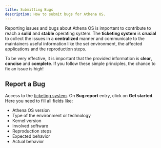 ```yaml
---
title: Submitting Bugs
description: How to submit bugs for Athena OS.
---
```


Reporting issues and bugs about Athena OS is important to contribute to reach a **solid** and **stable** operating system. The **ticketing system** is **crucial** to collect the issues in a **centralized** manner and communicate to the maintainers useful information like the set environment, the affected applications and the reproduction steps.

To be very effective, it is important that the provided information is **clear**, **concise** and **complete**. If you follow these simple principles, the chance to fix an issue is high!

## Report a Bug

Access to the [ticketing system](https://github.com/Athena-OS/athena-iso/issues/new/choose). On **Bug report** entry, click on **Get started**. Here you need to fill all fields like:
* Athena OS version
* Type of the environment or technology
* Kernel version
* Involved software
* Reproduction steps
* Expected behavior
* Actual behavior